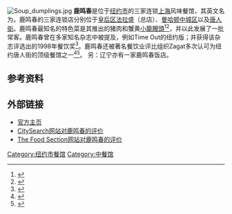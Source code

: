 [[Image:Soup_dumplings.jpg|thumb]]
'''鹿鸣春'''是位于[[纽约市|纽约市]]的三家连锁[[上海|上海]]风味餐馆，其英文名为{{lang|en|Joe's Shanghai Restaurant}}。鹿鸣春的三家连锁店分别位于[[皇后区|皇后区]][[法拉盛|法拉盛]]（总店）、[[曼哈顿|曼哈顿]][[中城_(纽约曼哈顿)|中城区]]以及[[唐人街|唐人街]]。鹿鸣春最知名的特色菜是其推出的猪肉和蟹黄[[小籠饅頭|小籠饅頭]]<ref>{{cite news|url=http://travel.independent.co.uk/americas/article321947.ece|title=New York: Fun in the city for the kids|date=October 23, 2005|publisher=[[The_Independent|The Independent]]|deadurl=yes|archiveurl=https://web.archive.org/web/20071012180207/http://travel.independent.co.uk/americas/article321947.ece|archivedate=2007-10-12|accessdate=2010-01-20}}</ref><ref>{{cite news|url=http://events.nytimes.com/mem/nycreview.html?_r=1&res=9A04E0DE1639F935A15757C0A960958260&oref=login|title=Joe's Shanghai Restaurant Review|publisher=[[The_New_York_Times|The New York Times]]|date=April 26, 1996|author=Ruth Reich}}</ref>，并以此发展了一批常客。鹿鸣春曾在多家知名杂志中被提及，例如Time Out的纽约版；并获得该杂志评选出的1998年餐饮奖<ref>{{cite news|url=http://www.timeout.com/newyork/DetailsAr.do?file=features/168/168.feat.eat.txt.html|title=Raise a Glass to The Winners of The 1998 Eating & Drinking Awards|publisher=[[Time_Out|Time Out New York]]|date=December 10–17, 1998|deadurl=yes|archiveurl=https://web.archive.org/web/20070929123019/http://www.timeout.com/newyork/DetailsAr.do?file=features%2F168%2F168.feat.eat.txt.html|archivedate=2007-09-29|accessdate=2017-11-08}}</ref>。鹿鸣春还被著名餐饮业评比组织Zagat多次认可为纽约唐人街的顶级餐馆之一<ref>{{cite web |author=Ruth Reichl |date= |url=http://events.nytimes.com/gst/nycguide.html?detail=restaurants&id=1002207988291 |title=Joe's Shanghai |publisher=New York Times |accessdate=2009-03-03 |archive-date=2006-06-14 |archive-url=https://web.archive.org/web/20060614123111/http://events.nytimes.com/gst/nycguide.html?detail=restaurants&id=1002207988291 |dead-url=no }}</ref><ref>{{cite web|author= |date= |url=http://www.zagat.com/Verticals/PropertyDetails.aspx?VID=8&R=50265 |title=Joe's Shanghai |publisher=Zagat |accessdate=2009-03-03}}</ref>。
另：辽宁亦有一家鹿鸣春饭店。
== 参考资料 ==
{{reflist}}

== 外部链接 ==

* [http://www.joeshanghairestaurants.com/ 官方主页]{{Wayback|url=http://www.joeshanghairestaurants.com/ |date=20100119015745 }}
* [http://newyork.citysearch.com/search?query=Joe%27s%20Shanghai&submit.x=0&cslink=cs_topbar_search&submit.y=0&searchOpt=cs&context=generic&started=1 CitySearch网站对鹿鸣春的评价]{{Wayback|url=http://newyork.citysearch.com/search?query=Joe%27s%20Shanghai&submit.x=0&cslink=cs_topbar_search&submit.y=0&searchOpt=cs&context=generic&started=1 |date=20070930184533 }}
* [http://www.thefoodsection.com/foodsection/2004/03/taste_soup_dump.html The Food Section网站对鹿鸣春的评价]{{Wayback|url=http://www.thefoodsection.com/foodsection/2004/03/taste_soup_dump.html |date=20100205054142 }}

[[Category:纽约市餐馆|Category:纽约市餐馆]]
[[Category:中餐馆|Category:中餐馆]]